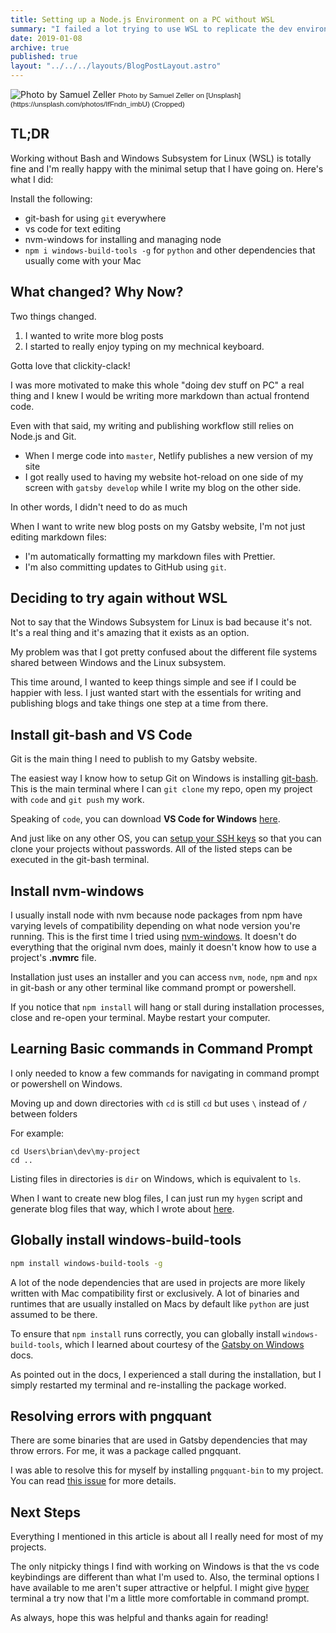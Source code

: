 ```yaml
---
title: Setting up a Node.js Environment on a PC without WSL
summary: "I failed a lot trying to use WSL to replicate the dev environment I use on my Mac. Then something weird happened: I ditched the fancy subsystem and now I'm doing dev things on my PC."
date: 2019-01-08
archive: true
published: true
layout: "../../../layouts/BlogPostLayout.astro"
---
```



<img src={imgSrc} alt="Photo by Samuel Zeller" />

<small style="font-family: Karla, sans-serif;">
  Photo by Samuel Zeller on [Unsplash](https://unsplash.com/photos/IfFndn_imbU)
  (Cropped)
</small>

## TL;DR

Working without Bash and Windows Subsystem for Linux (WSL) is totally fine and I'm really happy with the minimal setup that I have going on. Here's what I did:

Install the following:

- git-bash for using `git` everywhere
- vs code for text editing
- nvm-windows for installing and managing node
- `npm i windows-build-tools -g` for `python` and other dependencies that usually come with your Mac

## What changed? Why Now?

Two things changed.

1. I wanted to write more blog posts
2. I started to really enjoy typing on my mechnical keyboard.

Gotta love that clickity-clack!

I was more motivated to make this whole "doing dev stuff on PC" a real thing and I knew I would be writing more markdown than actual frontend code.

Even with that said, my writing and publishing workflow still relies on Node.js and Git.

- When I merge code into `master`, Netlify publishes a new version of my site
- I got really used to having my website hot-reload on one side of my screen with `gatsby develop` while I write my blog on the other side.

In other words, I didn't need to do as much

When I want to write new blog posts on my Gatsby website, I'm not just editing markdown files:

- I'm automatically formatting my markdown files with Prettier.
- I'm also committing updates to GitHub using `git`.

## Deciding to try again without WSL

Not to say that the Windows Subsystem for Linux is bad because it's not. It's a real thing and it's amazing that it exists as an option.

My problem was that I got pretty confused about the different file systems shared between Windows and the Linux subsystem.

This time around, I wanted to keep things simple and see if I could be happier with less. I just wanted start with the essentials for writing and publishing blogs and take things one step at a time from there.

## Install git-bash and VS Code

Git is the main thing I need to publish to my Gatsby website.

The easiest way I know how to setup Git on Windows is installing [git-bash](https://git-scm.com/download/win). This is the main terminal where I can `git clone` my repo, open my project with `code` and `git push` my work.

Speaking of `code`, you can download **VS Code for Windows** [here](https://code.visualstudio.com/download).

And just like on any other OS, you can [setup your SSH keys](https://help.github.com/articles/generating-a-new-ssh-key-and-adding-it-to-the-ssh-agent/) so that you can clone your projects without passwords. All of the listed steps can be executed in the git-bash terminal.

## Install nvm-windows

I usually install node with nvm because node packages from npm have varying levels of compatibility depending on what node version you're running. This is the first time I tried using [nvm-windows](https://github.com/coreybutler/nvm-windows). It doesn't do everything that the original nvm does, mainly it doesn't know how to use a project's **.nvmrc** file.

Installation just uses an installer and you can access `nvm`, `node`, `npm` and `npx` in git-bash or any other terminal like command prompt or powershell.

If you notice that `npm install` will hang or stall during installation processes, close and re-open your terminal. Maybe restart your computer.

## Learning Basic commands in Command Prompt

I only needed to know a few commands for navigating in command prompt or powershell on Windows.

Moving up and down directories with `cd` is still `cd` but uses `\` instead of `/` between folders

For example:

```
cd Users\brian\dev\my-project
cd ..
```

Listing files in directories is `dir` on Windows, which is equivalent to `ls`.

When I want to create new blog files, I can just run my `hygen` script and generate blog files that way, which I wrote about [here](https://www.brianhan.co/generate-blog-posts-gatsby-hygen).

## Globally install windows-build-tools

```bash
npm install windows-build-tools -g
```

A lot of the node dependencies that are used in projects are more likely written with Mac compatibility first or exclusively. A lot of binaries and runtimes that are usually installed on Macs by default like `python` are just assumed to be there.

To ensure that `npm install` runs correctly, you can globally install `windows-build-tools`, which I learned about courtesy of the [Gatsby on Windows](https://www.gatsbyjs.org/docs/gatsby-on-windows/) docs.

As pointed out in the docs, I experienced a stall during the installation, but I simply restarted my terminal and re-installing the package worked.

## Resolving errors with pngquant

There are some binaries that are used in Gatsby dependencies that may throw errors. For me, it was a package called pngquant.

I was able to resolve this for myself by installing `pngquant-bin` to my project.
You can read [this issue](https://github.com/gruntjs/grunt-contrib-imagemin/issues/96#issuecomment-42759424) for more details.

## Next Steps

Everything I mentioned in this article is about all I really need for most of my projects.

The only nitpicky things I find with working on Windows is that the vs code keybindings are different than what I'm used to.
Also, the terminal options I have available to me aren't super attractive or helpful. I might give [hyper](https://hyper.is/) terminal a try now that I'm a little more comfortable in command prompt.

As always, hope this was helpful and thanks again for reading!
